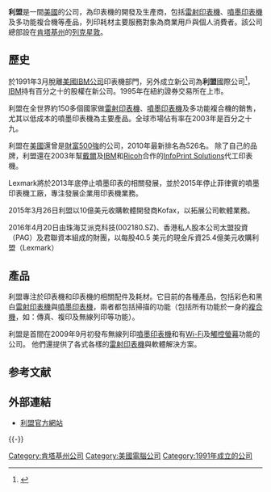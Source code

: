 {{Infobox Company
| company_name = 利盟國際
| company_name_en =  Lexmark International, Inc
| company_logo = Lexmark-primary-logo.svg
| company_type =[[上市公司|上市公司]]
| company_slogan =
| market_information = {{nyse|LXK}}
| abbreviated_name =
| founded = {{Start date and age|March 27, 1991}}
| location = {{US}}[[肯塔基州|肯塔基州]][[列克星敦|列克星敦]]
| zip_code =40550
| area_served =
| telephone_no =
| key_people = Paul Rooke （首席執行官與主席）
| industry = [[印表機|印表機]]製造業
| products =
| services =
| capital =
| revenue ={{loss}}[[US$|US$]] 3.8 billion（2012）
| operating_income =
| profit =
| market_value =
| num_employees = 13,000人以上(全球)
| P/E ratio =
| earnings per share =
| Net asset value =
| accounting_period =
| parent =
| major_shareholder =
| divisions =
| subsid =
| sister =
| homepage = {{URL|www.lexmark.com}}
| footnotes =
| width =
}}
'''利盟'''是一間[[美國|美國]]的公司，為印表機的開發及生產商，包括[[雷射印表機|雷射印表機]]、[[噴墨印表機|噴墨印表機]]及多功能複合機等產品，列印耗材主要服務對象為商業用戶與個人消費者。該公司總部設在[[肯塔基州|肯塔基州]]的[[列克星敦|列克星敦]]。

==歷史==
於1991年3月脫離[[美國|美國]][[IBM公司|IBM公司]]印表機部門，另外成立新公司為'''利盟'''國際公司<ref>{{cite web|url=http://www-03.ibm.com/ibm/history/history/year_1991.html|title=IBM Archives: 1991|accessdate=2010-06-27|archive-date=2012-04-04|archive-url=https://www.webcitation.org/66fAq0UWd?url=http://www-03.ibm.com/ibm/history/history/year_1991.html|dead-url=no}}</ref>，[[IBM|IBM]]持有百分之十的股權在新公司。1995年在紐約證券交易所在上市。

利盟在全世界約150多個國家做[[雷射印表機|雷射印表機]]、[[噴墨印表機|噴墨印表機]]及多功能複合機的銷售，尤其以低成本的噴墨印表機為主要產品。全球市場佔有率在2003年是百分之十九。

利盟在[[美國|美國]]還曾是[[財富500強|財富500強]]的公司，2010年最新排名為526名。
除了自己的品牌，利盟還在2003年幫[[戴爾|戴爾]]及[[IBM|IBM]]和[[Ricoh|Ricoh]]合作的[[InfoPrint_Solutions|InfoPrint Solutions]]代工印表機。

Lexmark將於2013年底停止噴墨印表的相關發展，並於2015年停止菲律賓的噴墨印表機工廠，專注發展企業用印表機業務。

2015年3月26日利盟以10億美元收購軟體開發商Kofax，以拓展公司軟體業務。

2016年4月20日由珠海艾派克科技(002180.SZ)、香港私人股本公司太盟投資（PAG）及君聯資本組成的財團，以每股40.5 美元的現金斥資25.4億美元收購利盟（Lexmark）

==產品==
利盟專注於印表機和印表機的相關配件及耗材。它目前的各種產品，包括彩色和黑白[[雷射印表機|雷射印表機]]與[[噴墨印表機|噴墨印表機]]，兩者都包括掃描的功能（包括所有功能於一身的[[複合機|複合機]]，如：傳真、複印及無線列印等功能）。

利盟是首間在2009年9月初發布無線列印[[噴墨印表機|噴墨印表機]]和有[[Wi-Fi|Wi-Fi]]及[[觸控螢幕|觸控螢幕]]功能的公司。
他們還提供了各式各樣的[[雷射印表機|雷射印表機]]與軟體解決方案。

== 参考文献 ==
{{Reflist}}

== 外部連結 ==
* [http://www.lexmark.com/ 利盟官方網站] {{Wayback|url=http://www.lexmark.com/ |date=20120830024557 }}

{{-}}
{{信息技术大公司}}

[[Category:肯塔基州公司|Category:肯塔基州公司]]
[[Category:美國電腦公司|Category:美國電腦公司]]
[[Category:1991年成立的公司|Category:1991年成立的公司]]